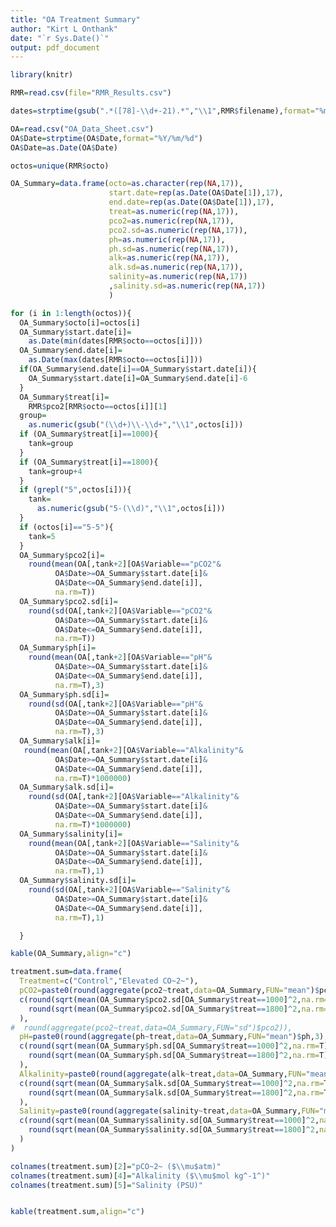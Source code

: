 ```yaml
---
title: "OA Treatment Summary"
author: "Kirt L Onthank"
date: "`r Sys.Date()`"
output: pdf_document
---
```


```r
library(knitr)
```

```r
RMR=read.csv(file="RMR_Results.csv")
```

```r
dates=strptime(gsub(".*([78]-\\d+-21).*","\\1",RMR$filename),format="%m-%d-%y")
```

```r
OA=read.csv("OA_Data_Sheet.csv")
OA$Date=strptime(OA$Date,format="%Y/%m/%d")
OA$Date=as.Date(OA$Date)
```

```r
octos=unique(RMR$octo)
```

```r
OA_Summary=data.frame(octo=as.character(rep(NA,17)),
                      start.date=rep(as.Date(OA$Date[1]),17),
                      end.date=rep(as.Date(OA$Date[1]),17),
                      treat=as.numeric(rep(NA,17)),
                      pco2=as.numeric(rep(NA,17)),
                      pco2.sd=as.numeric(rep(NA,17)),
                      ph=as.numeric(rep(NA,17)),
                      ph.sd=as.numeric(rep(NA,17)),
                      alk=as.numeric(rep(NA,17)),
                      alk.sd=as.numeric(rep(NA,17)),
                      salinity=as.numeric(rep(NA,17))
                      ,salinity.sd=as.numeric(rep(NA,17))
                      )


```

```r

for (i in 1:length(octos)){
  OA_Summary$octo[i]=octos[i]
  OA_Summary$start.date[i]=
    as.Date(min(dates[RMR$octo==octos[i]]))
  OA_Summary$end.date[i]=
    as.Date(max(dates[RMR$octo==octos[i]]))
  if(OA_Summary$end.date[i]==OA_Summary$start.date[i]){
    OA_Summary$start.date[i]=OA_Summary$end.date[i]-6
  }
  OA_Summary$treat[i]=
    RMR$pco2[RMR$octo==octos[i]][1]
  group=
    as.numeric(gsub("(\\d+)\\-\\d+","\\1",octos[i]))
  if (OA_Summary$treat[i]==1000){
    tank=group
  }
  if (OA_Summary$treat[i]==1800){
    tank=group+4 
  }
  if (grepl("5",octos[i])){
    tank=
      as.numeric(gsub("5-(\\d)","\\1",octos[i]))
  }
  if (octos[i]=="5-5"){
    tank=5
  }
  OA_Summary$pco2[i]=
    round(mean(OA[,tank+2][OA$Variable=="pCO2"&
          OA$Date>=OA_Summary$start.date[i]&
          OA$Date<=OA_Summary$end.date[i]],
          na.rm=T))
  OA_Summary$pco2.sd[i]=
    round(sd(OA[,tank+2][OA$Variable=="pCO2"&
          OA$Date>=OA_Summary$start.date[i]&
          OA$Date<=OA_Summary$end.date[i]],
          na.rm=T))
  OA_Summary$ph[i]=
    round(mean(OA[,tank+2][OA$Variable=="pH"&
          OA$Date>=OA_Summary$start.date[i]&
          OA$Date<=OA_Summary$end.date[i]],
          na.rm=T),3)
  OA_Summary$ph.sd[i]=
    round(sd(OA[,tank+2][OA$Variable=="pH"&
          OA$Date>=OA_Summary$start.date[i]&
          OA$Date<=OA_Summary$end.date[i]],
          na.rm=T),3)
  OA_Summary$alk[i]=
   round(mean(OA[,tank+2][OA$Variable=="Alkalinity"&
          OA$Date>=OA_Summary$start.date[i]&
          OA$Date<=OA_Summary$end.date[i]],
          na.rm=T)*1000000)
  OA_Summary$alk.sd[i]=
    round(sd(OA[,tank+2][OA$Variable=="Alkalinity"&
          OA$Date>=OA_Summary$start.date[i]&
          OA$Date<=OA_Summary$end.date[i]],
          na.rm=T)*1000000)
  OA_Summary$salinity[i]=
    round(mean(OA[,tank+2][OA$Variable=="Salinity"&
          OA$Date>=OA_Summary$start.date[i]&
          OA$Date<=OA_Summary$end.date[i]],
          na.rm=T),1)
  OA_Summary$salinity.sd[i]=
    round(sd(OA[,tank+2][OA$Variable=="Salinity"&
          OA$Date>=OA_Summary$start.date[i]&
          OA$Date<=OA_Summary$end.date[i]],
          na.rm=T),1)

  }

```


```r
kable(OA_Summary,align="c")
```


```r


treatment.sum=data.frame(
  Treatment=c("Control","Elevated CO~2~"),
  pCO2=paste0(round(aggregate(pco2~treat,data=OA_Summary,FUN="mean")$pco2),"±",
  c(round(sqrt(mean(OA_Summary$pco2.sd[OA_Summary$treat==1000]^2,na.rm=T))/sqrt(sum(OA_Summary$treat==1000))),
    round(sqrt(mean(OA_Summary$pco2.sd[OA_Summary$treat==1800]^2,na.rm=T))/sqrt(sum(OA_Summary$treat==1800))))
  ),
#  round(aggregate(pco2~treat,data=OA_Summary,FUN="sd")$pco2)),
  pH=paste0(round(aggregate(ph~treat,data=OA_Summary,FUN="mean")$ph,3),"±",
  c(round(sqrt(mean(OA_Summary$ph.sd[OA_Summary$treat==1000]^2,na.rm=T))/sqrt(sum(OA_Summary$treat==1000)),3),
    round(sqrt(mean(OA_Summary$ph.sd[OA_Summary$treat==1800]^2,na.rm=T))/sqrt(sum(OA_Summary$treat==1800)),3))
  ),
  Alkalinity=paste0(round(aggregate(alk~treat,data=OA_Summary,FUN="mean")$alk),"±",
  c(round(sqrt(mean(OA_Summary$alk.sd[OA_Summary$treat==1000]^2,na.rm=T))/sqrt(sum(OA_Summary$treat==1000)),0),
    round(sqrt(mean(OA_Summary$alk.sd[OA_Summary$treat==1800]^2,na.rm=T))/sqrt(sum(OA_Summary$treat==1800)),0))
  ),
  Salinity=paste0(round(aggregate(salinity~treat,data=OA_Summary,FUN="mean")$salinity,1),"±",
  c(round(sqrt(mean(OA_Summary$salinity.sd[OA_Summary$treat==1000]^2,na.rm=T))/sqrt(sum(OA_Summary$treat==1000)),1),
    round(sqrt(mean(OA_Summary$salinity.sd[OA_Summary$treat==1800]^2,na.rm=T))/sqrt(sum(OA_Summary$treat==1800)),1))
  )
)

colnames(treatment.sum)[2]="pCO~2~ ($\\mu$atm)"
colnames(treatment.sum)[4]="Alkalinity ($\\mu$mol kg^-1^)"
colnames(treatment.sum)[5]="Salinity (PSU)"



```

```r
kable(treatment.sum,align="c")
```
